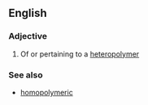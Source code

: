 ==English==

===Adjective===
{{en-adj}}

# Of or pertaining to a [[heteropolymer]]

===See also===
* [[homopolymeric]]